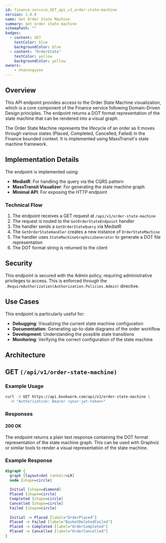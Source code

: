 ```yaml
---
id: finance-service_GET_api_v1_order-state-machine
version: 1.0.0
name: Get Order State Machine
summary: Get order state machine
schemaPath: ""
badges:
  - content: GET
    textColor: blue
    backgroundColor: blue
  - content: "OrderState"
    textColor: yellow
    backgroundColor: yellow
owners:
    - nhanxnguyen
---
```


## Overview

This API endpoint provides access to the Order State Machine visualization, which is a core component of the Finance service following Domain-Driven Design principles. The endpoint returns a DOT format representation of the state machine that can be rendered into a visual graph.

The Order State Machine represents the lifecycle of an order as it moves through various states (Placed, Completed, Cancelled, Failed) in the Finance bounded context. It is implemented using MassTransit's state machine framework.

## Implementation Details

The endpoint is implemented using:

- **MediatR**: For handling the query via the CQRS pattern
- **MassTransit Visualizer**: For generating the state machine graph
- **Minimal API**: For exposing the HTTP endpoint

### Technical Flow

1. The endpoint receives a GET request at `/api/v1/order-state-machine`
2. The request is routed to the `GetOrderStateEndpoint` handler
3. The handler sends a `GetOrderStateQuery` via MediatR
4. The `GetOrderStateHandler` creates a new instance of `OrderStateMachine`
5. The handler uses `StateMachineGraphvizGenerator` to generate a DOT file representation
6. The DOT format string is returned to the client

## Security

This endpoint is secured with the Admin policy, requiring administrative privileges to access. This is enforced through the `.RequireAuthorization(Authorization.Policies.Admin)` directive.

## Use Cases

This endpoint is particularly useful for:

- **Debugging**: Visualizing the current state machine configuration
- **Documentation**: Generating up-to-date diagrams of the order workflow
- **Development**: Understanding the possible state transitions
- **Monitoring**: Verifying the correct configuration of the state machine

## Architecture

<NodeGraph />

## GET `(/api/v1/order-state-machine)`

### Example Usage

```bash
curl -X GET https://api.bookworm.com/api/v1/order-state-machine \
  -H "Authorization: Bearer <your-jwt-token>"
```

### Responses

#### <span className="text-green-500">200 OK</span>

The endpoint returns a plain text response containing the DOT format representation of the state machine graph. This can be used with Graphviz or similar tools to render a visual representation of the state machine.

<SchemaViewer file="response-200.json" maxHeight="500" id="response-200" />

### Example Response

```dot
digraph {
  graph [layout=dot rankdir=LR]
  node [shape=circle]
  
  Initial [shape=diamond]
  Placed [shape=circle]
  Completed [shape=circle]
  Cancelled [shape=circle]
  Failed [shape=circle]
  
  Initial -> Placed [label="OrderPlaced"]
  Placed -> Failed [label="BasketDeletedFailed"]
  Placed -> Completed [label="OrderCompleted"]
  Placed -> Cancelled [label="OrderCancelled"]
}
```